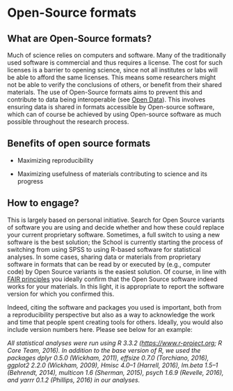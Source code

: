 # Open-Source formats

## What are Open-Source formats?

Much of science relies on computers and software. Many of the traditionally used software is commercial and thus requires a license. The cost for such licenses is a barrier to opening science, since not all institutes or labs will be able to afford the same licenses. This means some researchers might not be able to verify the conclusions of others, or benefit from their shared materials. The use of Open-Source formats aims to prevent this and contribute to data being interoperable (see [Open Data](https://qubpsy.github.io/QUBPsyOpenScience/open_data.html)). This involves ensuring data is shared in formats accessible by Open-source software, which can of course be achieved by using Open-source software as much possible throughout the research process.

## Benefits of open source formats

-   Maximizing reproducibility

-   Maximizing usefulness of materials contributing to science and its progress

## How to engage?

This is largely based on personal initiative. Search for Open Source variants of software you are using and decide whether and how these could replace your current proprietary software. Sometimes, a full switch to using a new software is the best solution; the School is currently starting the process of switching from using SPSS to using R-based software for statistical analyses. In some cases, sharing data or materials from proprietary software in formats that can be read by or executed by (e.g., computer code) by Open Source variants is the easiest solution. Of course, in line with [FAIR principles](https://www.go-fair.org/fair-principles/) you ideally confirm that the Open Source software indeed works for your materials. In this light, it is appropriate to report the software version for which you confirmed this.

Indeed, citing the software and packages you used is important, both from a reproducibility perspective but also as a way to acknowledge the work and time that people spent creating tools for others. Ideally, you would also include version numbers here. Please see below for an example:

*All statistical analyses were run using R 3.3.2 (<https://www.r-project.org>; R Core Team, 2016). In addition to the base version of R, we used the packages dplyr 0.5.0 (Wickham, 2011), effsize 0.7.0 (Torchiano, 2016), ggplot2 2.2.0 (Wickham, 2009), Hmisc 4.0--1 (Harrell, 2016), lm.beta 1.5--1 (Behrendt, 2014), multicon 1.6 (Sherman, 2015), psych 1.6.9 (Revelle, 2016), and yarrr 0.1.2 (Phillips, 2016) in our analyses.*
